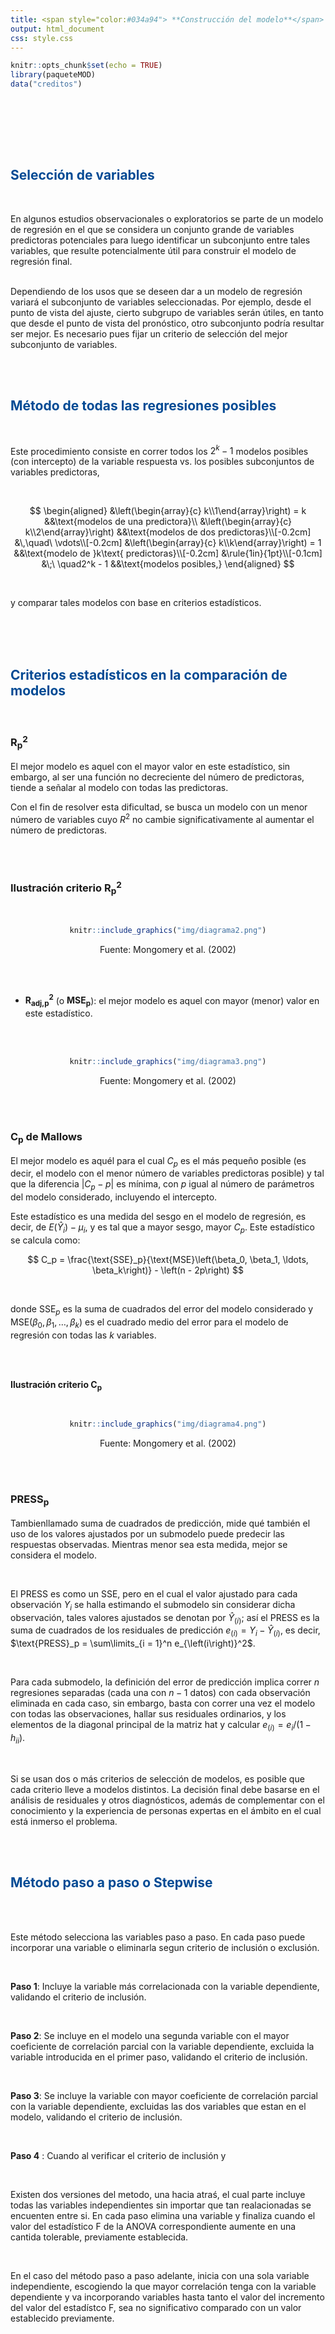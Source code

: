 ```yaml
---
title: <span style="color:#034a94"> **Construcción del modelo**</span>
output: html_document
css: style.css
---
```


```r
knitr::opts_chunk$set(echo = TRUE)
library(paqueteMOD)
data("creditos")

```

</br></br>

</br></br>

## <span style="color:#034a94">**Selección de variables**</span>

</br>

En algunos estudios observacionales o exploratorios se parte de un modelo de regresión en el que se considera un conjunto grande de variables predictoras potenciales para luego identificar un subconjunto entre tales variables, que resulte potencialmente útil para construir el modelo de regresión final.

</br>
Dependiendo de los usos que se deseen dar a un modelo de regresión variará el subconjunto de variables seleccionadas. Por ejemplo, desde el punto de vista del ajuste, cierto subgrupo de variables serán útiles, en tanto que desde el punto de vista del pronóstico, otro subconjunto podría resultar ser mejor. Es necesario pues fijar un criterio de selección del mejor subconjunto de variables.

</br></br>

## <span style="color:#034a94">**Método de todas las regresiones posibles**</span>

</br>

Este procedimiento consiste en correr todos los $2^k - 1$ modelos posibles (con intercepto) de la variable respuesta vs. los posibles subconjuntos de variables predictoras,

</br>

$$
\begin{aligned}
&\left(\begin{array}{c} k\\1\end{array}\right) = k &&\text{modelos de una predictora}\\
&\left(\begin{array}{c} k\\2\end{array}\right) &&\text{modelos de dos predictoras}\\[-0.2cm]
&\,\quad\ \vdots\\[-0.2cm]
&\left(\begin{array}{c} k\\k\end{array}\right) = 1 &&\text{modelo de }k\text{ predictoras}\\[-0.2cm]
&\rule{1in}{1pt}\\[-0.1cm]
&\;\ \quad2^k - 1 &&\text{modelos posibles,}
\end{aligned}
$$

</br>

y comparar tales modelos con base en criterios estadísticos.

</br></br></br>

## <span style="color:#034a94">**Criterios estadísticos en la comparación de modelos**</span>


</br>

###  $\boldsymbol{R^2_p}$

El mejor modelo es aquel con el mayor valor en este estadístico, sin embargo, al ser una función no decreciente del número de predictoras, tiende a señalar al modelo con todas las predictoras.

   Con el fin de resolver esta dificultad, se busca un modelo con un menor número de variables cuyo $R^2$ no cambie significativamente al aumentar el número de predictoras.

</br></br>

### **Ilustración criterio $\boldsymbol{R^2_p}$**

</br>
<center>
```r
knitr::include_graphics("img/diagrama2.png")
```

Fuente: Mongomery et al. (2002)
</center>

</br></br>

* $\boldsymbol{R_{\textbf{adj,p}}^2}$ (o $\textbf{MSE}_{\boldsymbol{p}}$): el mejor modelo es aquel con mayor (menor) valor en este estadístico.

</br></br>

<center>
```r
knitr::include_graphics("img/diagrama3.png")
```

Fuente: Mongomery et al. (2002)
</center>

</br></br>


### **$\boldsymbol{C_p}$ de Mallows**

El mejor modelo es aquél para el cual $C_p$ es el más pequeño posible (es decir, el modelo con el menor número de variables predictoras posible) y tal que la diferencia $\vert C_p - p\vert$ es mínima, con $p$ igual al número de parámetros del modelo considerado, incluyendo el intercepto.


Este estadístico es una medida del sesgo en el modelo de regresión, es decir, de $E\left(\widehat{Y}_i\right) - \mu_i$, y es tal que a mayor sesgo, mayor $C_{p}$. Este estadístico se calcula como:
</br>


$$
C_p = \frac{\text{SSE}_p}{\text{MSE}\left(\beta_0, \beta_1, \ldots, \beta_k\right)} - \left(n - 2p\right)
$$ 

</br>

donde $\text{SSE}_p$ es la suma de cuadrados del error del modelo considerado y $\text{MSE}\left(\beta_0, \beta_1, \ldots, \beta_k\right)$ es el cuadrado medio del error para el modelo de regresión con todas las $k$ variables.

</br></br>

**Ilustración criterio $\boldsymbol{C_p}$**

</br>

<center>

```r
knitr::include_graphics("img/diagrama4.png")
```

Fuente: Mongomery et al. (2002)
</center>

</br></br>

### **$\textbf{PRESS}_{\boldsymbol{p}}$**

Tambienllamado  suma de cuadrados de predicción, mide qué también el uso de los valores ajustados por un submodelo puede predecir las respuestas observadas. Mientras menor sea esta medida, mejor se considera el modelo. 

</br>

El PRESS es como un SSE, pero en el cual el valor ajustado para cada observación $Y_i$ se halla estimando el submodelo sin considerar dicha observación, tales valores ajustados se denotan por $\widehat{Y}_{\left(i\right)}$; así el PRESS es la suma de cuadrados de los residuales de predicción $e_{\left(i\right)} = Y_i - \widehat{Y}_{\left(i\right)}$, es decir, $\text{PRESS}_p = \sum\limits_{i = 1}^n e_{\left(i\right)}^2$.

</br>

Para cada submodelo, la definición del error de predicción implica correr $n$ regresiones separadas (cada una con $n - 1$ datos) con cada observación eliminada en cada caso, sin embargo, basta con correr una vez el modelo con todas las observaciones, hallar sus residuales ordinarios, y los elementos de la diagonal principal de la matriz hat y calcular $e_{\left(i\right)} = e_i /\left(1 - h_{ii}\right)$.

</br>

Si se usan dos o más criterios de selección de modelos, es posible que cada criterio lleve a modelos distintos. La decisión final debe basarse en el análisis de residuales y otros diagnósticos, además de complementar con el conocimiento y la experiencia de personas expertas en el ámbito en el cual está inmerso el problema.


</br></br>

## <span style="color:#034a94"> **Método paso a paso o Stepwise**</span>

</br></br>

Este método selecciona las variables paso a paso. En cada paso puede incorporar una variable o eliminarla segun criterio de inclusión o exclusión.

</br>

**Paso 1**: Incluye la variable más correlacionada con la variable dependiente, validando el criterio de inclusión. 

</br>

**Paso 2**:  Se incluye en el modelo una segunda variable con el mayor coeficiente de correlación parcial con la variable dependiente, excluida la variable introducida en el primer paso, validando el criterio de inclusión. 

</br>

**Paso 3**:  Se incluye la variable con mayor coeficiente de correlación parcial con la variable dependiente, excluidas las dos variables que estan en el modelo, validando el criterio de inclusión. 

</br>

**Paso 4** : Cuando al verificar el criterio de inclusión y 

</br>

Existen dos versiones del metodo, una hacia atraś, el cual parte incluye todas las variables independientes sin importar que tan realacionadas se encuenten entre si. En cada paso elimina una variable y finaliza cuando el valor del  estadístico F de la ANOVA correspondiente aumente en una cantida tolerable, previamente establecida.

</br>

En el caso del método paso a paso adelante, inicia con una sola variable independiente, escogiendo la que mayor correlación tenga con la variable dependiente y va incorporando variables hasta tanto el valor del incremento del valor del estadístco F, sea no significativo comparado con un valor establecido previamente.

</br></br>

